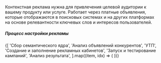 
Контекстная реклама нужна для привлечения целевой аудитории к вашему продукту или услуге. Работает через платные объявления,
которые отображаются в поисковых системах и на других платформах на основе релевантности ключевых слов и интересов пользователей.

<Spacer y="2.5rem" />

##### Процесс настройки рекламы

<Spacer y="1.25rem" />

<div className="grid grid-cols-1 gap-1.5 md:grid-cols-2">
	{[
		'Сбор семантического ядра',
		'Анализ объявлений конкурентов',
		'УТП',
		'Создание и заполнение рекламных кабинетов',
		'Запуск и тестирование кампаний',
		'Анализ результата',
	].map((item, idx) => (
		<Card
			key={idx}
			title={item}
			size="md"
			variant="default"
		/>
	))}
</div>
